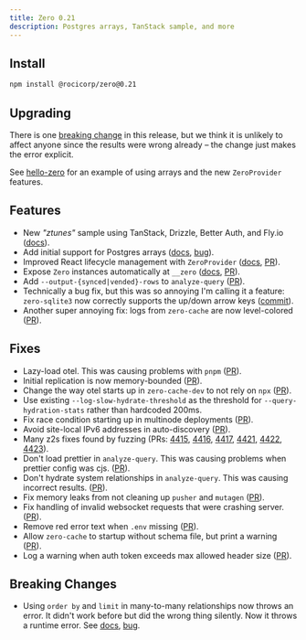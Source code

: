 ```yaml
---
title: Zero 0.21
description: Postgres arrays, TanStack sample, and more
---
```


## Install

```bash
npm install @rocicorp/zero@0.21
```

## Upgrading

There is one [breaking change](#breaking-changes) in this release, but we think it is unlikely to affect anyone since the results were wrong already – the change just makes the error explicit.

See [hello-zero](https://github.com/rocicorp/hello-zero/pull/44) for an example of using arrays and the new `ZeroProvider` features.

## Features

- New *"ztunes"* sample using TanStack, Drizzle, Better Auth, and Fly.io ([docs](/samples#ztunes)).
- Add initial support for Postgres arrays ([docs](/docs/postgres-support#column-types), [bug](https://bugs.rocicorp.dev/issue/3617)).
- Improved React lifecycle management with `ZeroProvider` ([docs](/docs/react#zero-provider), [PR](https://github.com/rocicorp/mono/pull/4527)).
- Expose `Zero` instances automatically at `__zero` ([docs](/docs/debug/inspector#creating-an-inspector), [PR](https://github.com/rocicorp/mono/pull/4526)).
- Add `--output-{synced|vended}-rows` to `analyze-query` ([PR](https://github.com/rocicorp/mono/pull/4463)).
- Technically a bug fix, but this was so annoying I'm calling it a feature: <nobr>`zero-sqlite3`</nobr> now correctly supports the up/down arrow keys ([commit](https://github.com/rocicorp/zero-sqlite3/commit/50c7a850572d9d3d4ac26ffb2e1cca2e8c5e08b0)).
- Another super annoying fix: logs from `zero-cache` are now level-colored ([PR](https://github.com/rocicorp/mono/pull/4533)).

## Fixes

- Lazy-load otel. This was causing problems with `pnpm` ([PR](https://github.com/rocicorp/mono/pull/4492)).
- Initial replication is now memory-bounded ([PR](https://github.com/rocicorp/mono/pull/4408)).
- Change the way otel starts up in `zero-cache-dev` to not rely on `npx` ([PR](https://github.com/rocicorp/mono/pull/4448)).
- Use existing `--log-slow-hydrate-threshold` as the threshold for `--query-hydration-stats` rather than hardcoded 200ms.
- Fix race condition starting up in multinode deployments ([PR](https://github.com/rocicorp/mono/pull/4400)).
- Avoid site-local IPv6 addresses in auto-discovery ([PR](https://github.com/rocicorp/mono/pull/4414)).
- Many z2s fixes found by fuzzing (PRs: [4415](https://github.com/rocicorp/mono/pull/4415), [4416](https://github.com/rocicorp/mono/pull/4416), [4417](https://github.com/rocicorp/mono/pull/4417), [4421](https://github.com/rocicorp/mono/pull/4421), [4422](https://github.com/rocicorp/mono/pull/4422), [4423](https://github.com/rocicorp/mono/pull/4423)).
- Don't load prettier in `analyze-query`. This was causing problems when prettier config was cjs. ([PR](https://github.com/rocicorp/mono/pull/4441)).
- Don't hydrate system relationships in `analyze-query`. This was causing incorrect results. ([PR](https://github.com/rocicorp/mono/pull/4458)).
- Fix memory leaks from not cleaning up `pusher` and `mutagen` ([PR](https://github.com/rocicorp/mono/pull/4481)).
- Fix handling of invalid websocket requests that were crashing server. ([PR](https://github.com/rocicorp/mono/pull/4490)).
- Remove red error text when `.env` missing ([PR](https://github.com/rocicorp/mono/pull/4523)).
- Allow `zero-cache` to startup without schema file, but print a warning ([PR](https://github.com/rocicorp/mono/pull/4531)).
- Log a warning when auth token exceeds max allowed header size ([PR](https://github.com/rocicorp/mono/pull/4535)).

## Breaking Changes

- Using `order by` and `limit` in many-to-many relationships now throws an error. It didn't work before but did the wrong thing silently. Now it throws a runtime error. See [docs](/docs/reading-data#order-and-limit-not-supported-in-junction-relationships), [bug](https://bugs.rocicorp.dev/issue/3527).
